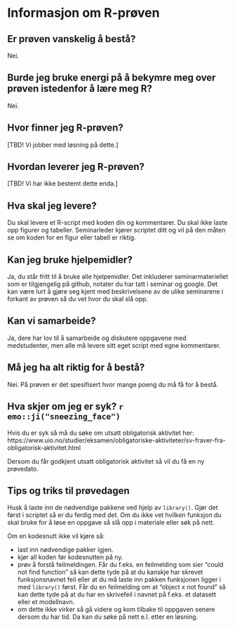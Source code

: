 # Informasjon om R-prøven

## Er prøven vanskelig å bestå?

Nei.

## Burde jeg bruke energi på å bekymre meg over prøven istedenfor å lære meg R?

Nei.

## Hvor finner jeg R-prøven?

[TBD! Vi jobber med løsning på dette.]

<!-- Prøven blir gjort tilgjengelig som en oppgave på i Canvas kl. 9 – 15 prøvedagen.  -->
<!-- Finner du den ikke så sjekk seminarsiden i Canvas. Selv om dere har seks timer  -->
<!-- så vil prøven ha samme omfang som en prøve som ville blitt løst på et to timers  -->
<!-- seminar dersom den var fysisk. Dere har altså god tid. Grunnen til at vi har satt  -->
<!-- av seks timer er at det skal være rom for å dra et annet sted dersom internett  -->
<!-- plutselig forsvinner e.l. Begynn tidlig i tilfelle noe skulle inntreffe og ta  -->
<!-- heller litt fri etterpå. -->

## Hvordan leverer jeg R-prøven?

[TBD! Vi har ikke bestemt dette enda.]

## Hva skal jeg levere?

Du skal levere et R-script med koden din og kommentarer. Du skal ikke laste opp 
figurer og tabeller. Seminarleder kjører scriptet ditt og vil på den måten se om 
koden for en figur eller tabell er riktig. 

## Kan jeg bruke hjelpemidler?

Ja, du står fritt til å bruke alle hjelpemidler. Det inkluderer seminarmateriellet 
som er tilgjengelig på github, notater du har tatt i seminar og google. Det kan 
være lurt å gjøre seg kjent med beskrivelsene av de ulike seminarene i forkant 
av prøven så du vet hvor du skal slå opp.

## Kan vi samarbeide?

Ja, dere har lov til å samarbeide og diskutere oppgavene med medstudenter, men 
alle må levere sitt eget script med egne kommentarer. 

## Må jeg ha alt riktig for å bestå?

Nei. På prøven er det spesifisert hvor mange poeng du må få for å bestå. 

## Hva skjer om jeg er syk? `r emo::ji("sneezing_face")`

Hvis du er syk så må du søke om utsatt obligatorisk aktivitet her: 
https://www.uio.no/studier/eksamen/obligatoriske-aktiviteter/sv-fraver-fra-obligatorisk-aktivitet.html 

Dersom du får godkjent utsatt obligatorisk aktivitet så vil du få en ny prøvedato. 

## Tips og triks til prøvedagen

Husk å laste inn de nødvendige pakkene ved hjelp av `library()`. Gjør det først 
i scriptet så er du ferdig med det. Om du ikke vet hvilken funksjon du skal 
bruke for å løse en oppgave så slå opp  i materiale eller søk på nett.

Om en kodesnutt ikke vil kjøre så:

* last inn nødvendige pakker igjen.
* kjør all koden før kodesnutten på ny.
* prøv å forstå feilmeldingen. Får du f.eks. en feilmelding som sier "could not 
find function" så kan dette tyde på at du kanskje har skrevet funksjonsnavnet feil
eller at du må laste inn pakken funksjonen ligger i med `library()` først. Får 
du en feilmelding om at "object x not found" så kan dette tyde på at du har en 
skrivefeil i navnet på f.eks. et datasett eller et modellnavn. 
* om dette ikke virker så gå videre og kom tilbake til oppgaven senere dersom du 
har  tid. Da kan du søke på nett e.l. etter en løsning.
 